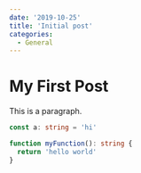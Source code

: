 ```yaml
---
date: '2019-10-25'
title: 'Initial post'
categories:
  - General
---
```


# My First Post

This is a paragraph.

```ts
const a: string = 'hi'

function myFunction(): string {
  return 'hello world'
}
```
